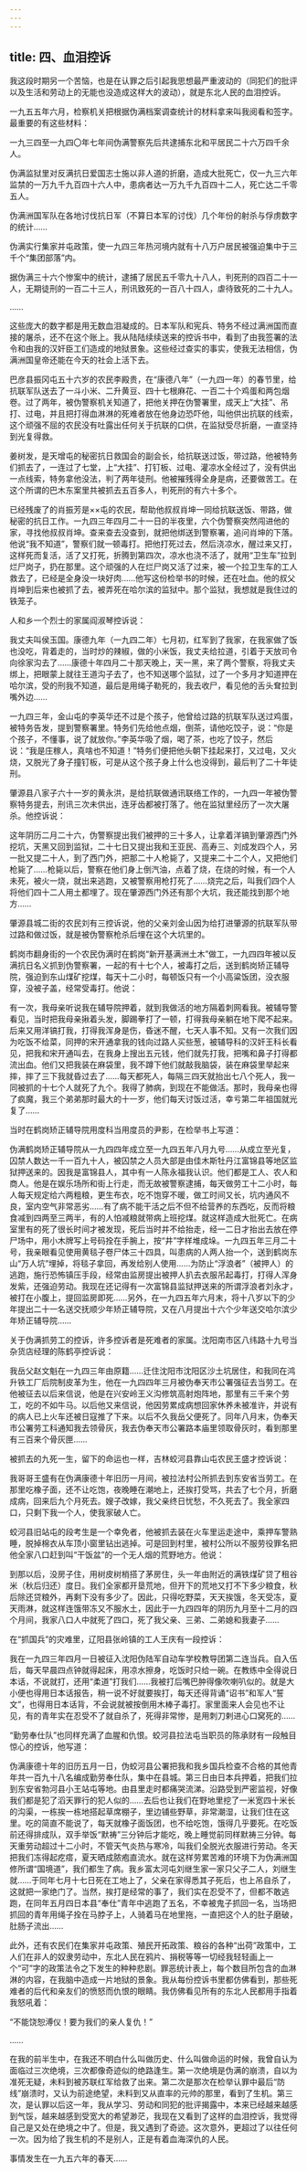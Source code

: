 ```yaml
---
---
---
```

title: 四、血泪控诉
---




我这段时期另一个苦恼，也是在认罪之后引起我思想最严重波动的（同犯们的批评以及生活和劳动上的无能也没造成这样大的波动），就是东北人民的血泪控诉。

一九五五年六月，检察机关把根据伪满档案调查统计的材料拿来叫我阅看和签字。最重要的有这些材料：

一九三四至一九四〇年七年间伪满警察先后共逮捕东北和平居民二十六万四千余人。

伪满监狱里对反满抗日爱国志士施以非人道的折磨，造成大批死亡，仅一九三六年监禁的一万九千九百四十六人中，患病者达一万九千九百四十二人，死亡达二千零五人。

伪满洲国军队在各地讨伐抗日军（不算日本军的讨伐）几个年份的射杀与俘虏数字的统计……

伪满实行集家并屯政策，使一九四三年热河境内就有十八万户居民被强迫集中于三千个“集团部落”内。

据伪满三十六个惨案中的统计，逮捕了居民五千零九十八人，判死刑的四百二十一人，无期徒刑的一百二十三人，刑讯致死的一百八十四人，虐待致死的二十九人。

……

这些庞大的数字都是用无数血泪凝成的。日本军队和宪兵、特务不经过满洲国而直接的屠杀，还不在这个账上。我从陆陆续续送来的控诉书中，看到了由我签署的法令和由我的汉奸臣工们造成的地狱景象。这些经过查实的事实，使我无法相信，伪满洲国皇帝还能在今天的社会上活下去。

巴彦县振冈屯五十六岁的农民李殿贵，在“康德八年”（一九四一年）的春节里，给抗联军队送去了一斗小米、二升黄豆、四十七根麻花、一百二十个鸡蛋和两包烟卷。过了两年，被伪警察机关知道了，把他关押在伪警署里，成天上“大挂”、吊打、过电，并且把打得血淋淋的死难者放在他身边恐吓他，叫他供出抗联的线索，这个顽强不屈的农民没有吐露出任何关于抗联的口供，在监狱受尽折磨，一直坚持到光复得救。

姜树发，是天增屯的秘密抗日救国会的副会长，给抗联送过饭，带过路，他被特务们抓去了，一连过了七堂，上“大挂”、打钉板、过电、灌凉水全经过了，没有供出一点线索，特务拿他没法，判了两年徒刑。他被摧残得全身是病，还要做苦工。在这个所谓的巴木东案里共被抓去五百多人，判死刑的有六十多个。

已经残废了的肖振芳是××屯的农民，帮助他叔叔肖坤一同给抗联送饭、带路，做秘密的抗日工作。一九四三年四月二十一日的半夜里，六个伪警察突然闯进他的家，寻找他叔叔肖坤。查来查去没查到，就把他绑送到警察署，追问肖坤的下落。他说“我不知道”，警察们就一顿毒打。把他打死过去，然后浇凉水，醒过来又打，这样死而复活，活了又打死，折腾到第四次，凉水也浇不活了，就用“卫生车”拉到烂尸岗子，扔在那里。这个顽强的人在烂尸岗又活了过来，被一个拉卫生车的工人救去了，已经是全身没一块好肉……他写这份检举书的时候，还在吐血。他的叔父肖坤到后来也被抓了去，被弄死在哈尔滨的监狱中。那个监狱，我想就是我住过的铁笼子。

人和乡一个烈士的家属阎淑琴控诉说：

我丈夫叫侯玉国。康德九年（一九四二年）七月初，红军到了我家，在我家做了饭也没吃，背着走的，当时炒的辣椒，做的小米饭，我丈夫给拉道，引着于天放司令向徐家沟去了……康德十年四月二十那天晚上，天一黑，来了两个警察，将我丈夫绑上，把眼蒙上就往王道沟子去了，也不知送哪个监狱，过了一个多月才知道押在哈尔滨，受的刑我不知道，最后是用绳子勒死的，我去收尸，看见他的舌头耷拉到嘴外边……

一九四三年，金山屯的李英华还不过是个孩子，他曾给过路的抗联军队送过鸡蛋，被特务告发，提到警察署里。特务们先给他点烟，倒茶，请他吃饺子，说：“你是个孩子，不懂事，说了就放你。”李英华吸了烟，喝了茶，也吃了饺子，然后说：“我是庄稼人，真啥也不知道！”特务们便把他头朝下挂起来打，又过电，又火烧，又脱光了身子撞钉板，可是从这个孩子身上什么也没得到，最后判了二十年徒刑。

肇源县八家子六十一岁的黄永洪，是给抗联做通讯联络工作的，一九四一年被伪警察特务提去，刑讯三次未供出，连牙齿都被打落了。他在监狱里经历了一次大屠杀。他控诉说：

这年阴历二月二十六，伪警察提出我们被押的三十多人，让拿着洋镐到肇源西门外挖坑，天黑又回到监狱，二十七日又提出我和王亚民、高寿三、刘成发四个人，另一批又提二十人，到了西门外，把那二十人枪毙了，又提来二十二个人，又把他们枪毙了……枪毙以后，警察在他们身上倒汽油，点着了烧，在烧的时候，有一个人未死，被火一烧，就出来逃跑，又被警察用枪打死了……烧完之后，叫我们四个人将他们四十二人用土都埋了。现在肇源西门外还有那个大坑，我还能找到那个地方……

肇源县城二街的农民刘有三控诉说，他的父亲刘金山因为给打进肇源的抗联军队带过路和做过饭，就是被伪警察枪杀后埋在这个大坑里的。

鹤岗市翻身街的一个农民伪满时在鹤岗“新开基满洲土木”做工，一九四四年被以反满抗日名义抓到伪警察署，一起的有十七个人，被毒打之后，送到鹤岗矫正辅导院，强迫到东山煤矿挖煤，每天十二小时，每顿饭只有一个小高粱饭团，没衣服穿，没被子盖，经常受毒打。他说：

有一次，我母亲听说我在辅导院押着，就到我做活的地方隔着刺网看我。被辅导警看见，当时把我母亲揪着头发，脚踢拳打了一顿，打得我母亲躺在地下爬不起来。后来又用洋镐打我，打得我浑身是伤，昏迷不醒，七天人事不知。又有一次我们因为吃饭不给菜，同押的宋开通拿我的钱向过路人买些葱，被辅导科的汉奸王科长看见，把我和宋开通叫去，在我身上搜出五元钱，他们就先打我，把嘴和鼻子打得都流出血。他们又把我装在麻袋里，我不蹲下他们就敲我脑袋，装在麻袋里举起来摔，摔了三下我就昏过去了……每天都死人，每隔三四天就抬出七八个死人，我一同被抓的十七个人就死了九个。我得了肺病，到现在不能做活。那时，我母亲也得了疯魔，我三个弟弟那时最大的十一岁，他们每天讨饭过活，幸亏第二年祖国就光复了……

当时在鹤岗矫正辅导院用度科当用度员的尹影，在检举书上写道：

伪满鹤岗矫正辅导院从一九四四年成立至一九四五年八月九号……从成立至光复，囚禁人数达一千一百九十人，被囚禁之人员大部是由佳木斯牡丹江富锦县等地区监狱押送来的。因我是富锦县人，其中有一人陈永福我认识。他们都是工人、农人和商人。他是在娱乐场所和街上行走，而无故被警察逮捕，每天做劳工十二小时，每人每天规定给六两粗粮，更生布衣，吃不饱穿不暖，做工时间又长，坑内通风不良，室内空气非常恶劣……有了病不能干活之后不但不给营养的东西吃，反而将粮食减到四两至三两半，有的人怕减粮就带病上班挖煤。就这样造成大批死亡。在病室里有的死了很长时间才被发现，死后当时并不给抬走，经一二日才抬出去放在停尸场中，用小木牌写上号码拴在手腕上，按“井”字样堆成垛。一九四五年三月二十号，我亲眼看见使用黄毯子卷尸体三十四具，叫患病的人两人抬一个，送到鹤岗东山“万人坑”埋掉，将毯子拿回，再发给别人使用……为防止“浮浪者”（被押人）的逃跑，施行恐怖镇压手段，经常由监房提出被押人扒去衣服吊起毒打，打得人浑身发紫，还强迫劳动。我现在还记得有一次富锦县监狱押送来的所谓浮浪者刘永才，被打在小腹上，提回监房即死……另外，在一九四五年六月末，将十八岁以下的少年提出二十一名送交抚顺少年矫正辅导院，又在八月提出十六个少年送交哈尔滨少年矫正辅导院……

关于伪满抓劳工的控诉，许多控诉者是死难者的家属。沈阳南市区八纬路十九号当杂货店经理的陈鹤亭控诉说：

我岳父赵文魁在一九四三年由原籍……迁住沈阳市沈阳区沙土坑居住，和我同在鸿升铁工厂后院制皮革为生，他在一九四四年三月被伪奉天市公署强征去当劳工。在他被征去以后来信说，他是在兴安岭王义沟修筑高射炮阵地，那里有三千来个劳工，吃的不如牛马。以后他又来信说，他因劳累成病想回家休养未被准许，并说有的病人已上火车还被日寇推了下来。以后不久我岳父便死了。同年八月末，伪奉天市公署劳工科通知我去领骨灰，我去伪奉天市公署路本庙里领取骨灰时，看到那里有三百来个骨灰匣……

被抓去的九死一生，留下的命运也一样，吉林蛟河县靠山屯农民王盛才控诉说：

我哥哥王盛有在伪满康德十年旧历一月间，被拉法村公所抓去到东安省当劳工。在那里吃橡子面，还不让吃饱，夜晚睡在潮地上，还挨打受骂，共去了七个月，折磨成病，回来后九个月死去。嫂子改嫁，我父亲终日忧愁，不久死去了。我全家四口，只剩下我一个人，使我家破人亡。

蛟河县旧站屯的段考生是一个幸免者，他被抓去装在火车里运走途中，乘押车警熟睡，脱掉棉衣从车顶小窗里钻出逃掉。可是回到村里，被村公所以不服劳役罪名把他全家八口赶到叫“干饭盆”的一个无人烟的荒野地方。他说：

到那以后，没房子住，用树皮树梢搭了茅房住，头一年由附近的满铁煤矿贷了租谷米（秋后归还）度日。我们全家都开垦荒地，但开下的荒地又打不下多少粮食，秋后除还贷粮外，再剩下没有多少了。因此，只得吃野菜，天天挨饿，冬天受冻，夏天雨淋，就这样连饿带冻又不服水土，因此于一九四四年的阴历九月至十二月的四个月间，我家八口人中就死了四口，死了我父亲、三弟、二弟媳和我妻子……

在“抓国兵”的灾难里，辽阳县张岭镇的工人王庆有一段控诉：

我在一九四三年四月一日被征入沈阳伪陆军自动车学校教导团第二连当兵。自入伍后，每天早晨四点钟就得起床，用凉水擦身，吃饭时只给一碗。在教练中全得说日本话，不说就打，还用“柔道”打我们……我被打后嘴巴肿得像吹喇叭似的。就是大小便也得用日本话报告，稍一说不好就要挨打，每天还得背诵“诏书”和军人“誓文”，也得用日本话背，不会说就被按倒用木棒子毒打。家里面来人会见也不让见，有的青年实在忍受不了就自杀了，死得非常惨，是用刺刀剌进心口窝死的……

“勤劳奉仕队”也同样充满了血腥和仇恨。蛟河县拉法屯当职员的陈承财有一段触目惊心的控诉，他写道：

伪满康德十年的旧历五月一日，伪蛟河县公署把我和我乡国兵检查不合格的其他青年共一百九十八名编成勤劳奉仕队，集中在县城。第三日由日本兵押着，把我们拉到东安省勃河县小王站屯等地。由县里走时都痛哭流涕。沿路受到严密监视，好像我们都是犯了滔天罪行的犯人似的……去后也让我们在野地里挖了一米宽四十米长的沟渠，一栋挨一栋地搭起草席棚子，里边铺些野草，非常潮湿，让我们住在这里。吃的简直不能说了，每天就橡子面饭团，也不给吃饱，饿得几乎要死。在吃饭前还得排成队，双手举饭“默祷”三分钟后才能吃，晚上睡觉前同样默祷三分钟。每天重劳动超过十二小时，不管天气炎热与寒冷，叫我们全脱光衣服进行劳动。冬天把我们冻得起疙瘩，夏天晒成脓疱直流水。就在这样劳累苦难的环境下为伪满洲国修所谓“国境道”，我们都生了病。我乡富太河屯刘继生家一家只父子二人，刘继生就……于同年七月十七日死在工地上了，父亲在家得悉其子死后，也上吊自杀了，这就把一家绝门了。当然，挨打是经常的事了，我们实在忍受不了，但都不敢逃跑，在同年五月四日本县“奉仕”青年中逃跑了五名，不幸被鬼子抓回一名，当场把抓回的青年用绳子拴在马脖子上，人骑着马在地里拖，一直把这个人的肚子磨破，肚肠子流出……

此外，还有农民们在集家并屯政策、殖民开拓政策、粮谷的各种“出荷”政策中，工人们在非人的奴隶劳动中，东北人民在鸦片、捐税等等一切经我轻轻画上一个“可”字的政策法令之下发生的种种悲剧。罪恶统计表上，每个数目所包含的血淋淋的内容，在我脑中造成一片地狱的景象。我从每份控诉书里都仿佛看到，那些死难者的后代和亲友们的愤怒而仇恨的眼睛。我仿佛看见所有的东北人民都用手指着我怒吼着：

“不能饶恕溥仪！要为我们的亲人复仇！”

……

在我的前半生中，在我还不明白什么叫做历史、什么叫做命运的时候，我曾自认为面临过三次绝境，三次都像奇迹似的绝路逢生。第一次绝境是伪满的崩溃，自以为准死无疑，未料到被苏联红军给救了出来。第二次是那次在检举认罪中最后“防线”崩溃时，又认为前途绝望，未料到又从直率的元帅的那里，看到了生机。第三次，是认罪以后这一年，我从学习、劳动和同犯的批评揭露中，本来已经越来越感到气馁，越来越感到受宽大的希望渺茫，我现在又看到了这样的血泪控诉，我觉得自己是又处在绝境之中了。但是，我又遇到了奇迹。这次意外，更超过了以往任何一次。因为给了我生机的不是别人，正是有着血海深仇的人民。

事情发生在一九五六年的春天……